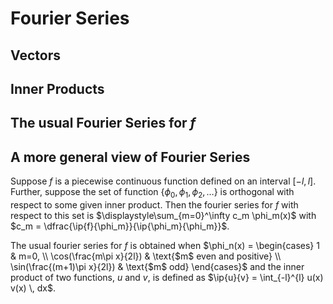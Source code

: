 
# Fourier Series {#sec-fourier}

## Vectors

## Inner Products

## The usual Fourier Series for $f$


## A more general view of Fourier Series

Suppose $f$ is a piecewise continuous function defined on an interval $[-l,l]$.  
Further, suppose the set of function $\{\phi_0,\phi_1,\phi_2,\dots\}$ is orthogonal
with respect to some given inner product.  Then the fourier series for $f$ with respect
to this set is 
$\displaystyle\sum_{m=0}^\infty c_m \phi_m(x)$
with $c_m = \dfrac{\ip{f}{\phi_m}}{\ip{\phi_m}{\phi_m}}$.

The usual fourier series for $f$ is obtained when 
$\phi_n(x) = \begin{cases}    1 & m=0, \\    \cos(\frac{m\pi x}{2l}) & \text{$m$ even and positive} \\ \sin(\frac{(m+1)\pi x}{2l}) & \text{$m$ odd}  \end{cases}$
and the inner product of two functions, $u$ and $v$, is defined as 
$\ip{u}{v} = \int_{-l}^{l} u(x) v(x) \, dx$.

